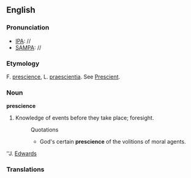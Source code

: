 ==English==

===Pronunciation===
*[[IPA]]: //
*[[SAMPA]]: //
===Etymology===
F. [[prescience]], L. [[praescientia]]. See [[Prescient]].
===Noun===
'''prescience'''

#Knowledge of events before they take place; foresight.
#:Quotations
#:*God's certain '''prescience''' of the volitions of moral agents.
''J. [[Edwards]]
===Translations===